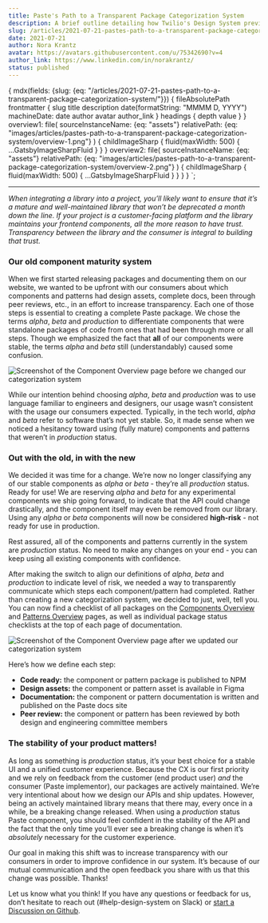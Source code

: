 ```yaml
---
title: Paste's Path to a Transparent Package Categorization System
description: A brief outline detailing how Twilio's Design System previously categorized component and pattern packages and what sparked a change.
slug: /articles/2021-07-21-pastes-path-to-a-transparent-package-categorization-system/
date: 2021-07-21
author: Nora Krantz
avatar: https://avatars.githubusercontent.com/u/75342690?v=4
author_link: https://www.linkedin.com/in/norakrantz/
status: published
---
```



  {
    mdx(fields: {slug: {eq: "/articles/2021-07-21-pastes-path-to-a-transparent-package-categorization-system/"}}) {
      fileAbsolutePath
      frontmatter {
        slug
        title
        description
        date(formatString: "MMMM D, YYYY")
        machineDate: date
        author
        avatar
        author_link
      }
      headings {
        depth
        value
      }
    }
    overview1: file(
      sourceInstanceName: {eq: "assets"}
      relativePath: {eq: "images/articles/pastes-path-to-a-transparent-package-categorization-system/overview-1.png"}
    ) {
      childImageSharp {
        fluid(maxWidth: 500) {
          ...GatsbyImageSharpFluid
        }
      }
    }
    overview2: file(
      sourceInstanceName: {eq: "assets"}
      relativePath: {eq: "images/articles/pastes-path-to-a-transparent-package-categorization-system/overview-2.png"}
    ) {
      childImageSharp {
        fluid(maxWidth: 500) {
          ...GatsbyImageSharpFluid
        }
      }
    }
  }
`;

<ArticleHeader
  title={props.data.mdx.frontmatter.title}
  description={props.data.mdx.frontmatter.description}
  date={props.data.mdx.frontmatter.date}
  machineDate={props.data.mdx.frontmatter.machineDate}
  author={props.data.mdx.frontmatter.author}
  avatar={props.data.mdx.frontmatter.avatar}
  authorLink={props.data.mdx.frontmatter.author_link}
/>

---

<contentwrapper>

<ArticleContent>

_When integrating a library into a project, you’ll likely want to ensure that it’s a mature and well-maintained library that won’t be deprecated a month down the line. If your project is a customer-facing platform and the library maintains your frontend components, all the more reason to have trust. Transparency between the library and the consumer is integral to building that trust._

### Our old component maturity system

When we first started releasing packages and documenting them on our website, we wanted to be upfront with our consumers about which components and patterns had design assets, complete docs, been through peer reviews, etc., in an effort to increase transparency. Each one of those steps is essential to creating a complete Paste package. We chose the terms _alpha_, _beta_ and _production_ to differentiate components that were standalone packages of code from ones that had been through more or all steps. Though we emphasized the fact that **all** of our components were stable, the terms _alpha_ and _beta_ still (understandably) caused some confusion.

<Box marginBottom="space70">
  <Img
    fluid={props.data.overview1.childImageSharp.fluid}
    alt="Screenshot of the Component Overview page before we changed our categorization system"
  />
</Box>

While our intention behind choosing _alpha_, _beta_ and _production_ was to use language familiar to engineers and designers, our usage wasn’t consistent with the usage our consumers expected. Typically, in the tech world, _alpha_ and _beta_ refer to software that’s not yet stable. So, it made sense when we noticed a hesitancy toward using (fully mature) components and patterns that weren’t in _production_ status.

### Out with the old, in with the new

We decided it was time for a change. We’re now no longer classifying any of our stable components as _alpha_ or _beta_ - they’re all _production_ status. Ready for use! We are reserving _alpha_ and _beta_ for any experimental components we ship going forward, to indicate that the API could change drastically, and the component itself may even be removed from our library. Using any _alpha_ or _beta_ components will now be considered **high-risk** - not ready for use in production.

Rest assured, all of the components and patterns currently in the system are _production_ status. No need to make any changes on your end - you can keep using all existing components with confidence.

After making the switch to align our definitions of _alpha_, _beta_ and _production_ to indicate level of risk, we needed a way to transparently communicate which steps each component/pattern had completed. Rather than creating a new categorization system, we decided to just, well, tell you. You can now find a checklist of all packages on the [Components Overview](/components) and [Patterns Overview](/patterns) pages, as well as individual package status checklists at the top of each page of documentation.

<Box marginBottom="space70">
  <Img
    fluid={props.data.overview2.childImageSharp.fluid}
    alt="Screenshot of the Component Overview page after we updated our categorization system"
  />
</Box>

Here’s how we define each step:

- **Code ready:** the component or pattern package is published to NPM
- **Design assets:** the component or pattern asset is available in Figma
- **Documentation:** the component or pattern documentation is written and published on the Paste docs site
- **Peer review:** the component or pattern has been reviewed by both design and engineering committee members

### The stability of your product matters!

As long as something is _production_ status, it’s your best choice for a stable UI and a unified customer experience. Because the CX is our first priority and we rely on feedback from the customer (end product user) _and_ the consumer (Paste implementor), our packages are actively maintained. We’re very intentional about how we design our APIs and ship updates. However, being an actively maintained library means that there may, every once in a while, be a breaking change released. When using a _production_ status Paste component, you should feel confident in the stability of the API and the fact that the only time you’ll ever see a breaking change is when it’s _absolutely_ necessary for the customer experience.

Our goal in making this shift was to increase transparency with our consumers in order to improve confidence in our system. It’s because of our mutual communication and the open feedback you share with us that this change was possible. Thanks!

Let us know what you think! If you have any questions or feedback for us, don’t hesitate to reach out (#help-design-system on Slack) or [start a Discussion on Github](https://github.com/twilio-labs/paste/discussions/new).

</ArticleContent>

</contentwrapper>
